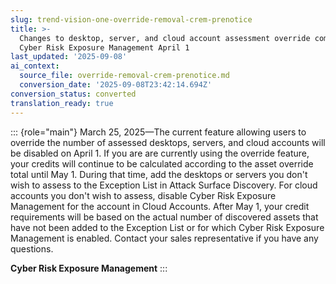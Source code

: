 ```yaml
---
slug: trend-vision-one-override-removal-crem-prenotice
title: >-
  Changes to desktop, server, and cloud account assessment override coming to
  Cyber Risk Exposure Management April 1
last_updated: '2025-09-08'
ai_context:
  source_file: override-removal-crem-prenotice.md
  conversion_date: '2025-09-08T23:42:14.694Z'
conversion_status: converted
translation_ready: true
---
```


::: {role="main"}
March 25, 2025—The current feature allowing users to override the number of assessed desktops, servers, and cloud accounts will be disabled on April 1. If you are are currently using the override feature, your credits will continue to be calculated according to the asset override total until May 1. During that time, add the desktops or servers you don't wish to assess to the Exception List in Attack Surface Discovery. For cloud accounts you don't wish to assess, disable Cyber Risk Exposure Management for the account in Cloud Accounts. After May 1, your credit requirements will be based on the actual number of discovered assets that have not been added to the Exception List or for which Cyber Risk Exposure Management is enabled. Contact your sales representative if you have any questions.

**Cyber Risk Exposure Management**
:::
